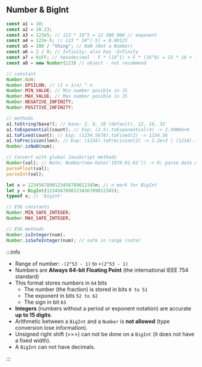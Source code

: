 ## Number & BigInt

```js
const a1 = 10;
const a2 = 10.23;
const a3 = 123e5; // 123 * 10^5 = 12 300 000 // exponent
const a4 = 123e-5; // 123 * 10^(-5) = 0.00123
const a5 = 100 / "thing"; // NaN (Not a Number)
const a6 = 2 / 0; // Infinity; also has -Infinity
const a7 = 0xFF; // hexadecimal - F * (16^1) + F * (16^0) = 15 * 16 + 15 * 1 = 255
const a8 = new Number(123) // object - not recommend

// constant
Number.NaN;
Number.EPSILON; // (1 + 1/n) ^ n
Number.MIN_VALUE; // Min number posible in JS
Number.MAX_VALUE; // Max number posible in JS
Number.NEGATIVE_INFINITY;
Number.POSITIVE_INFINITY;

// methods
a1.toString(base?); // base: 2, 8, 10 (default), 12, 16, 32
a1.toExponential(count); // Exp: (2.5).toExponential(4) -> 2.5000e+0
a1.toFixed(count); // Exp: (1234.5678).toFixed(2) -> 1234.56
a1.toPrecision(len); // Exp: (1234).toPrecision(2) -> 1.2e+3 | (1234).toPrecision(6) -> 1234.00
Number.isNaN(num);

// Convert with global JavaScript methods
Number(val); // Note: Number(new Date('1970-01-01')) -> 0; parse date will calculate from 00:00:00 01/01/1970
parseFloat(val);
parseInt(val);
```

```js
let x = 1234567890123456789012345n; // n mark for BigInt
let y = BigInt(1234567890123456789012345);
typeof x; // 'bigint'

// ES6 constants
Number.MIN_SAFE_INTEGER;
Number.MAX_SAFE_INTEGER;

// ES6 methods
Number.isInteger(num);
Number.isSafeInteger(num); // safe in range (note)
```

:::info

- Range of number: `-(2^53 - 1)` to `+(2^53 - 1)`
- Numbers are **Always 64-bit Floating Point** (the international IEEE 754 standard)
- This format stores numbers in `64` bits
  - The number (the fraction) is stored in bits `0 to 51`
  - The exponent in bits `52 to 62`
  - The sign in bit `63`
- **Integers** (numbers without a period or exponent notation) are accurate **up to 15 digits**.
- Arithmetic between a `BigInt` and a `Number` is **not allowed** (type conversion lose information).
- Unsigned right shift (>>>) can not be done on a `BigInt` (it does not have a fixed width).
- A `BigInt` can not have decimals.

:::
